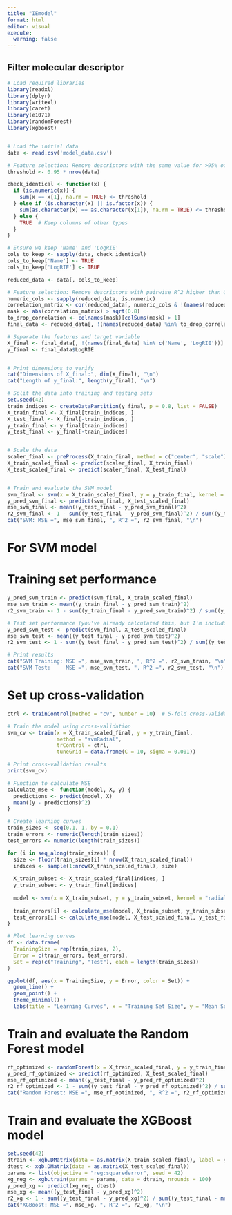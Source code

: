 ---
title: "IEmodel"
format: html
editor: visual
execute: 
  warning: false
---

## Filter molecular descriptor

```{r}
# Load required libraries
library(readxl)
library(dplyr)
library(writexl)
library(caret)
library(e1071)
library(randomForest)
library(xgboost)


# Load the initial data
data <- read.csv('model_data.csv')

# Feature selection: Remove descriptors with the same value for >95% of compounds
threshold <- 0.95 * nrow(data)

check_identical <- function(x) {
  if (is.numeric(x)) {
    sum(x == x[1], na.rm = TRUE) <= threshold
  } else if (is.character(x) || is.factor(x)) {
    sum(as.character(x) == as.character(x[1]), na.rm = TRUE) <= threshold
  } else {
    TRUE  # Keep columns of other types
  }
}

# Ensure we keep 'Name' and 'LogRIE'
cols_to_keep <- sapply(data, check_identical)
cols_to_keep['Name'] <- TRUE
cols_to_keep['LogRIE'] <- TRUE

reduced_data <- data[, cols_to_keep]

# Feature selection: Remove descriptors with pairwise R^2 higher than 0.8
numeric_cols <- sapply(reduced_data, is.numeric)
correlation_matrix <- cor(reduced_data[, numeric_cols & !(names(reduced_data) %in% c('Name', 'LogRIE'))])
mask <- abs(correlation_matrix) > sqrt(0.8)
to_drop_correlation <- colnames(mask)[colSums(mask) > 1]
final_data <- reduced_data[, !(names(reduced_data) %in% to_drop_correlation)]

# Separate the features and target variable
X_final <- final_data[, !(names(final_data) %in% c('Name', 'LogRIE'))]
y_final <- final_data$LogRIE


# Print dimensions to verify
cat("Dimensions of X_final:", dim(X_final), "\n")
cat("Length of y_final:", length(y_final), "\n")
```

```{r}
# Split the data into training and testing sets
set.seed(42)
train_indices <- createDataPartition(y_final, p = 0.8, list = FALSE)
X_train_final <- X_final[train_indices, ]
X_test_final <- X_final[-train_indices, ]
y_train_final <- y_final[train_indices]
y_test_final <- y_final[-train_indices]


# Scale the data
scaler_final <- preProcess(X_train_final, method = c("center", "scale"))
X_train_scaled_final <- predict(scaler_final, X_train_final)
X_test_scaled_final <- predict(scaler_final, X_test_final)


# Train and evaluate the SVM model
svm_final <- svm(x = X_train_scaled_final, y = y_train_final, kernel = "radial", cost = 10, gamma = 0.001)
y_pred_svm_final <- predict(svm_final, X_test_scaled_final)
mse_svm_final <- mean((y_test_final - y_pred_svm_final)^2)
r2_svm_final <- 1 - sum((y_test_final - y_pred_svm_final)^2) / sum((y_test_final - mean(y_test_final))^2)
cat("SVM: MSE =", mse_svm_final, ", R^2 =", r2_svm_final, "\n")
```

# For SVM model

# Training set performance

```{r}
y_pred_svm_train <- predict(svm_final, X_train_scaled_final)
mse_svm_train <- mean((y_train_final - y_pred_svm_train)^2)
r2_svm_train <- 1 - sum((y_train_final - y_pred_svm_train)^2) / sum((y_train_final - mean(y_train_final))^2)

# Test set performance (you've already calculated this, but I'm including it for completeness)
y_pred_svm_test <- predict(svm_final, X_test_scaled_final)
mse_svm_test <- mean((y_test_final - y_pred_svm_test)^2)
r2_svm_test <- 1 - sum((y_test_final - y_pred_svm_test)^2) / sum((y_test_final - mean(y_test_final))^2)

# Print results
cat("SVM Training: MSE =", mse_svm_train, ", R^2 =", r2_svm_train, "\n")
cat("SVM Test:     MSE =", mse_svm_test, ", R^2 =", r2_svm_test, "\n")
```

# Set up cross-validation

```{r}

ctrl <- trainControl(method = "cv", number = 10)  # 5-fold cross-validation

# Train the model using cross-validation
svm_cv <- train(x = X_train_scaled_final, y = y_train_final, 
                method = "svmRadial", 
                trControl = ctrl,
                tuneGrid = data.frame(C = 10, sigma = 0.001))

# Print cross-validation results
print(svm_cv)

```

```{r}
# Function to calculate MSE
calculate_mse <- function(model, X, y) {
  predictions <- predict(model, X)
  mean((y - predictions)^2)
}

# Create learning curves
train_sizes <- seq(0.1, 1, by = 0.1)
train_errors <- numeric(length(train_sizes))
test_errors <- numeric(length(train_sizes))

for (i in seq_along(train_sizes)) {
  size <- floor(train_sizes[i] * nrow(X_train_scaled_final))
  indices <- sample(1:nrow(X_train_scaled_final), size)
  
  X_train_subset <- X_train_scaled_final[indices, ]
  y_train_subset <- y_train_final[indices]
  
  model <- svm(x = X_train_subset, y = y_train_subset, kernel = "radial", cost = 10, gamma = 0.001)
  
  train_errors[i] <- calculate_mse(model, X_train_subset, y_train_subset)
  test_errors[i] <- calculate_mse(model, X_test_scaled_final, y_test_final)
}

# Plot learning curves
df <- data.frame(
  TrainingSize = rep(train_sizes, 2),
  Error = c(train_errors, test_errors),
  Set = rep(c("Training", "Test"), each = length(train_sizes))
)

ggplot(df, aes(x = TrainingSize, y = Error, color = Set)) +
  geom_line() +
  geom_point() +
  theme_minimal() +
  labs(title = "Learning Curves", x = "Training Set Size", y = "Mean Squared Error")

```

# Train and evaluate the Random Forest model

```{r}

rf_optimized <- randomForest(x = X_train_scaled_final, y = y_train_final, ntree = 50, nodesize = 2, maxnodes = 2^10, seed = 42)
y_pred_rf_optimized <- predict(rf_optimized, X_test_scaled_final)
mse_rf_optimized <- mean((y_test_final - y_pred_rf_optimized)^2)
r2_rf_optimized <- 1 - sum((y_test_final - y_pred_rf_optimized)^2) / sum((y_test_final - mean(y_test_final))^2)
cat("Random Forest: MSE =", mse_rf_optimized, ", R^2 =", r2_rf_optimized, "\n")

```

# Train and evaluate the XGBoost model

```{r}
set.seed(42)
dtrain <- xgb.DMatrix(data = as.matrix(X_train_scaled_final), label = y_train_final)
dtest <- xgb.DMatrix(data = as.matrix(X_test_scaled_final))
params <- list(objective = "reg:squarederror", seed = 42)
xg_reg <- xgb.train(params = params, data = dtrain, nrounds = 100)
y_pred_xg <- predict(xg_reg, dtest)
mse_xg <- mean((y_test_final - y_pred_xg)^2)
r2_xg <- 1 - sum((y_test_final - y_pred_xg)^2) / sum((y_test_final - mean(y_test_final))^2)
cat("XGBoost: MSE =", mse_xg, ", R^2 =", r2_xg, "\n")
```
